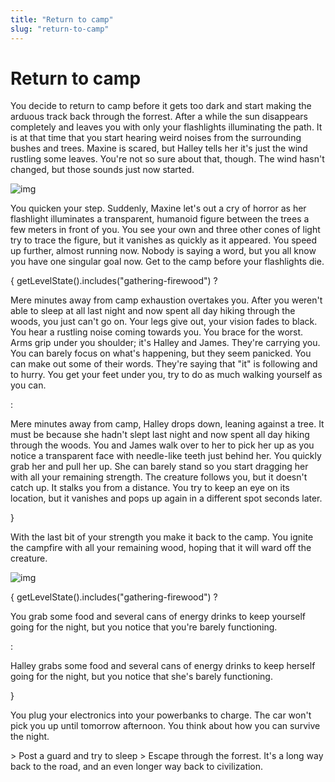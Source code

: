 ```yaml
---
title: "Return to camp"
slug: "return-to-camp"
---
```



# Return to camp

You decide to return to camp before it gets too dark and start making the arduous track back through the forrest. After a while the sun disappears completely and leaves you with only your flashlights illuminating the path. It is at that time that you start hearing weird noises from the surrounding bushes and trees. Maxine is scared, but Halley tells her it's just the wind rustling some leaves. You're not so sure about that, though. The wind hasn't changed, but those sounds just now started.

![img](./rosie-sun-1L71sPT5XKc-unsplash.jpg)

You quicken your step. Suddenly, Maxine let's out a cry of horror as her flashlight illuminates a transparent, humanoid figure between the trees a few meters in front of you. You see your own and three other cones of light try to trace the figure, but it vanishes as quickly as it appeared. You speed up further, almost running now. Nobody is saying a word, but you all know you have one singular goal now. Get to the camp before your flashlights die.

{
    getLevelState().includes("gathering-firewood") 
        ? <p>Mere minutes away from camp exhaustion overtakes you. After you weren't able to sleep at all last night and now spent all day hiking through the woods, you just can't go on. Your legs give out, your vision fades to black. You hear a rustling noise coming towards you. You brace for the worst. Arms grip under you shoulder; it's Halley and James. They're carrying you. You can barely focus on what's happening, but they seem panicked. You can make out some of their words. They're saying that "it" is following and to hurry. You get your feet under you, try to do as much walking yourself as you can.</p>
        : <p>Mere minutes away from camp, Halley drops down, leaning against a tree. It must be because she hadn't slept last night and now spent all day hiking through the woods. You and James walk over to her to pick her up as you notice a transparent face with needle-like teeth just behind her. You quickly grab her and pull her up. She can barely stand so you start dragging her with all your remaining strength. The creature follows you, but it doesn't catch up. It stalks you from a distance. You try to keep an eye on its location, but it vanishes and pops up again in a different spot seconds later.</p>
}

With the last bit of your strength you make it back to the camp. You ignite the campfire with all your remaining wood, hoping that it will ward off the creature. 


![img](./vlad-bagacian-dw3BjNPOKsU-unsplash.jpg)

{
    getLevelState().includes("gathering-firewood") 
        ? <p>You grab some food and several cans of energy drinks to keep yourself going for the night, but you notice that you're barely functioning.</p>
        : <p>Halley grabs some food and several cans of energy drinks to keep herself going for the night, but you notice that she's barely functioning.</p>
}

You plug your electronics into your powerbanks to charge. The car won't pick you up until tomorrow afternoon. You think about how you can survive the night.


<Link to="../try-to-sleep">> Post a guard and try to sleep</Link>

<Link to="../run-away">> Escape through the forrest. It's a long way back to the road, and an even longer way back to civilization.</Link>
